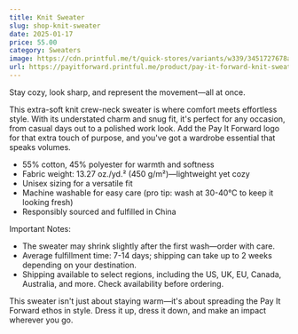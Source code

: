 ```yaml
---
title: Knit Sweater
slug: shop-knit-sweater
date: 2025-01-17
price: 55.00
category: Sweaters
image: https://cdn.printful.me/t/quick-stores/variants/w339/3451727678ac3c4ae370__825
url: https://payitforward.printful.me/product/pay-it-forward-knit-sweater
---
```


Stay cozy, look sharp, and represent the movement—all at once.

This extra-soft knit crew-neck sweater is where comfort meets effortless style. With its understated charm and snug fit, it's perfect for any occasion, from casual days out to a polished work look. Add the Pay It Forward logo for that extra touch of purpose, and you've got a wardrobe essential that speaks volumes.

- 55% cotton, 45% polyester for warmth and softness
- Fabric weight: 13.27 oz./yd.² (450 g/m²)—lightweight yet cozy
- Unisex sizing for a versatile fit
- Machine washable for easy care (pro tip: wash at 30-40°C to keep it looking fresh)
- Responsibly sourced and fulfilled in China

Important Notes:
- The sweater may shrink slightly after the first wash—order with care.
- Average fulfillment time: 7-14 days; shipping can take up to 2 weeks depending on your destination.
- Shipping available to select regions, including the US, UK, EU, Canada, Australia, and more. Check availability before ordering.

This sweater isn't just about staying warm—it's about spreading the Pay It Forward ethos in style. Dress it up, dress it down, and make an impact wherever you go.